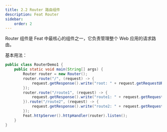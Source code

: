 ```yaml
---
title: 2.2 Router 路由组件
description: Feat Router
sidebar:
    order: 2
---
```


Router 组件是 Feat 中最核心的组件之一，它负责管理整个 Web 应用的请求路由。

基本用法：
```java "Router router = new Router();" "router.route" ".route" "router"
public class RouterDemo1 {
    public static void main(String[] args) {
        Router router = new Router();
        router.route("/", (request) -> {
            request.getResponse().write("root: " + request.getRequestURI());
        });
        router.route("/route1", (request) -> {
            request.getResponse().write("route1: " + request.getRequestURI());
        }).route("/route2", (request) -> {
            request.getResponse().write("route2: " + request.getRequestURI());
        });
        Feat.httpServer().httpHandler(router).listen();
    }
}
```